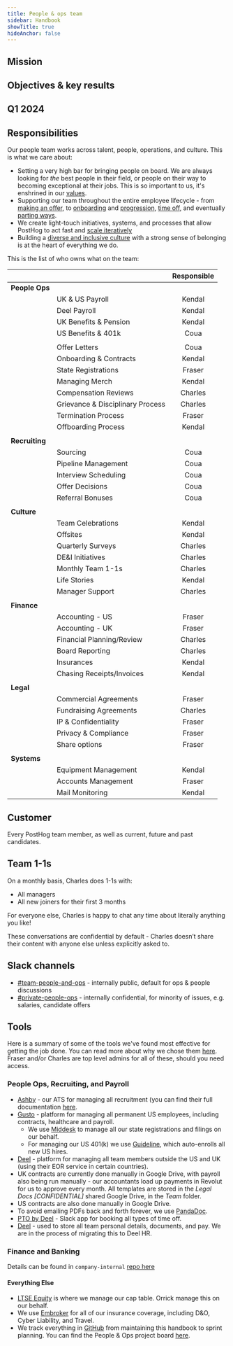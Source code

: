 ```yaml
---
title: People & ops team
sidebar: Handbook
showTitle: true
hideAnchor: false
---
```


<TeamMembers />

## Mission

<Mission />

## Objectives & key results

## Q1 2024

<Objectives />

## Responsibilities

Our people team works across talent, people, operations, and culture. This is what we care about:

- Setting a very high bar for bringing people on board. We are always looking for _the_ best people in their field, or people on their way to becoming exceptional at their jobs. This is so important to us, it's enshrined in our [values](/handbook/company/values#talent-compounds).
- Supporting our team throughout the entire employee lifecycle - from [making an offer](/handbook/people/compensation), to [onboarding](/handbook/people/onboarding) and [progression](/handbook/people/career-progression), [time off](/handbook/people/time-off), and eventually [parting ways](/handbook/people/offboarding). 
- We create light-touch initiatives, systems, and processes that allow PostHog to act fast and [scale iteratively](/handbook/company/culture#iteration) 
- Building a [diverse and inclusive culture](/handbook/company/diversity) with a strong sense of belonging is at the heart of everything we do.

This is the list of who owns what on the team:

|  |  | **Responsible** |
|---|---|:---:|
| **People Ops** |  |  |
|  | UK & US Payroll | Kendal |
|  | Deel Payroll | Kendal |
|  | UK Benefits & Pension | Kendal |
|  | US Benefits & 401k | Coua |
|  |  |  |  |  |  |
|  | Offer Letters | Coua |
|  | Onboarding & Contracts | Kendal |
|  | State Registrations | Fraser |
|  | Managing Merch | Kendal |
|  | Compensation Reviews | Charles |
|  | Grievance & Disciplinary Process | Charles |
|  | Termination Process | Fraser |
|  | Offboarding Process | Kendal |
|  |  |  |  |  |  |
| **Recruiting** |  |  |  |  |  |
|  | Sourcing | Coua |
|  | Pipeline Management | Coua |
|  | Interview Scheduling | Coua |
|  | Offer Decisions | Coua |
|  | Referral Bonuses | Coua |
|  |  |  |  |  |  |
| **Culture** |  |  |  |  |  |
|  | Team Celebrations | Kendal |
|  | Offsites | Kendal |
|  | Quarterly Surveys | Charles |
|  | DE&I Initiatives | Charles |
|  | Monthly Team 1-1s | Charles |
|  | Life Stories | Kendal |
|  | Manager Support | Charles |
|  |  |  |  |  |  |
| **Finance** |  |  |  |  |  |
|  | Accounting - US | Fraser |
|  | Accounting - UK | Fraser |
|  | Financial Planning/Review | Charles |
|  | Board Reporting | Charles |
|  | Insurances | Kendal |
|  | Chasing Receipts/Invoices | Kendal |
|  |  |  |  |  |  |
| **Legal** |  |  |  |  |  |
|  | Commercial Agreements | Fraser |
|  | Fundraising Agreements | Charles |
|  | IP & Confidentiality | Fraser |
|  | Privacy & Compliance | Fraser |
|  | Share options | Fraser |
|  |  |  |  |  |  |
| **Systems** |  |  |  |  |  |
|  | Equipment Management | Kendal |
|  | Accounts Management | Fraser |
|  | Mail Monitoring | Kendal |

## Customer

Every PostHog team member, as well as current, future and past candidates. 

## Team 1-1s

On a monthly basis, Charles does 1-1s with:
- All managers
- All new joiners for their first 3 months

For everyone else, Charles is happy to chat any time about literally anything you like! 

These conversations are confidential by default - Charles doesn’t share their content with anyone else unless explicitly asked to.

## Slack channels

- [#team-people-and-ops](https://posthog.slack.com/messages/team-people-and-ops) - internally public, default for ops & people discussions
- [#private-people-ops](https://posthog.slack.com/messages/private-people-ops) - internally confidential, for minority of issues, e.g. salaries, candidate offers

## Tools

Here is a summary of some of the tools we've found most effective for getting the job done. You can read more about why we chose them [here](https://posthog.com/blog/startup-ops-toolkit). Fraser and/or Charles are top level admins for all of these, should you need access. 

### People Ops, Recruiting, and Payroll

- [Ashby](https://ashbyhq.com) - our ATS for managing all recruitment (you can find their full documentation [here](https://www.notion.so/Ashby-University-efd04871f5554358ada837de165070ca).
- [Gusto](https://www.gusto.com/) - platform for managing all permanent US employees, including contracts, healthcare and payroll. 
  - We use [Middesk](https://www.middesk.com/) to manage all our state registrations and filings on our behalf. 
  - For managing our US 401(k) we use [Guideline](https://www.guideline.com/?utm_source=google&utm_medium=cpc&utm_campaign=google-brand_exact-search-brand-US-web-conversions&utm_content=Brand_Exact&utm_term=guideline%20technologies&gad_source=1&gclid=CjwKCAiA-vOsBhAAEiwAIWR0TQtnx_UDUxOUydoBaxB0bYYzxX052yym3DsDTApSVfyfFC5ml8mR4RoCp1EQAvD_BwE), which auto-enrolls all new US hires.
- [Deel](https://www.letsdeel.com/) - platform for managing all team members outside the US and UK (using their EOR service in certain countries). 
- UK contracts are currently done manually in Google Drive, with payroll also being run manually - our accountants load up payments in Revolut for us to approve every month. All templates are stored in the _Legal Docs [CONFIDENTIAL]_ shared Google Drive, in the _Team_ folder. 
- US contracts are also done manually in Google Drive. 
- To avoid emailing PDFs back and forth forever, we use [PandaDoc](https://www.pandadoc.com/).
- [PTO by Deel](https://www.tryroots.io/pto) - Slack app for booking all types of time off. 
- [Deel](https://www.deel.com/) - used to store all team personal details, documents, and pay. We are in the process of migrating this to Deel HR.

### Finance and Banking

Details can be found in `company-internal` [repo here](https://github.com/PostHog/company-internal/tree/master/finance) 

#### Everything Else

- [LTSE Equity](https://equity.ltse.com/) is where we manage our cap table. Orrick manage this on our behalf. 
- We use [Embroker](https://www.embroker.com/) for all of our insurance coverage, including D&O, Cyber Liability, and Travel. 
- We track everything in [GitHub](https://github.com/) from maintaining this handbook to sprint planning. You can find the People & Ops project board [here](https://github.com/orgs/PostHog/projects/2?fullscreen=true).
